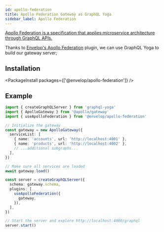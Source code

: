 ```yaml
---
id: apollo-federation
title: Apollo Federation Gateway as GraphQL Yoga
sidebar_label: Apollo Federation
---
```


[Apollo Federation is a specification that applies microservice architecture through GraphQL APIs.](https://www.apollographql.com/docs/federation/)

Thanks to [Envelop's Apollo Federation](https://www.envelop.dev/plugins/use-apollo-federation) plugin, we can use GraphQL Yoga to build our gateway server;

## Installation

<PackageInstall packages={['@envelop/apollo-federation']} />

## Example

```ts
import { createGraphQLServer } from 'graphql-yoga'
import { ApolloGateway } from '@apollo/gateway'
import { useApolloFederation } from '@envelop/apollo-federation'

// Initialize the gateway
const gateway = new ApolloGateway({
  serviceList: [
    { name: 'accounts', url: 'http://localhost:4001' },
    { name: 'products', url: 'http://localhost:4002' },
    // ...additional subgraphs...
  ],
})

// Make sure all services are loaded
await gateway.load()

const server = createGraphQLServer({
  schema: gateway.schema,
  plugins: [
    useApolloFederation({
      gateway,
    }),
  ],
})

// Start the server and explore http://localhost:4000/graphql
server.start()
```
